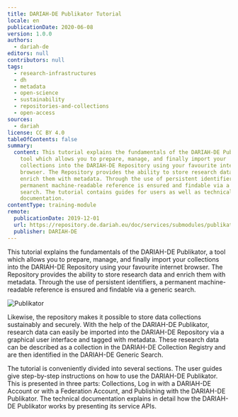 ```yaml
---
title: DARIAH-DE Publikator Tutorial
locale: en
publicationDate: 2020-06-08
version: 1.0.0
authors:
  - dariah-de
editors: null
contributors: null
tags:
  - research-infrastructures
  - dh
  - metadata
  - open-science
  - sustainability
  - repositories-and-collections
  - open-access
sources:
  - dariah
license: CC BY 4.0
tableOfContents: false
summary:
  content: This tutorial explains the fundamentals of the DARIAH-DE Publikator, a
    tool which allows you to prepare, manage, and finally import your
    collections into the DARIAH-DE Repository using your favourite internet
    browser. The Repository provides the ability to store research data and
    enrich them with metadata. Through the use of persistent identifiers, a
    permanent machine-readable reference is ensured and findable via a generic
    search. The tutorial contains guides for users as well as technical
    documentation.
contentType: training-module
remote:
  publicationDate: 2019-12-01
  url: https://repository.de.dariah.eu/doc/services/submodules/publikator/docs/index.html
  publisher: DARIAH-DE
---
```

This tutorial explains the fundamentals of the DARIAH-DE Publikator, a tool which allows you to prepare, manage, and finally import your collections into the DARIAH-DE Repository using your favourite internet browser. The Repository provides the ability to store research data and enrich them with metadata. Through the use of persistent identifiers, a permanent machine-readable reference is ensured and findable via a generic search.

![Publikator](images/publikator1.jpg)

Likewise, the repository makes it possible to store data collections sustainably and securely. With the help of the DARIAH-DE Publikator, research data can easily be imported into the DARIAH-DE Repository via a graphical user interface and tagged with metadata. These research data can be described as a collection in the DARIAH-DE Collection Registry and are then identified in the DARIAH-DE Generic Search.

The tutorial is conveniently divided into several sections. The user guides give step-by-step instructions on how to use the DARIAH-DE Publikator. This is presented in three parts: Collections, Log in with a DARIAH-DE Account or with a Federation Account, and Publishing with the DARIAH-DE Publikator. The technical documentation explains in detail how the DARIAH-DE Publikator works by presenting its service APIs.

